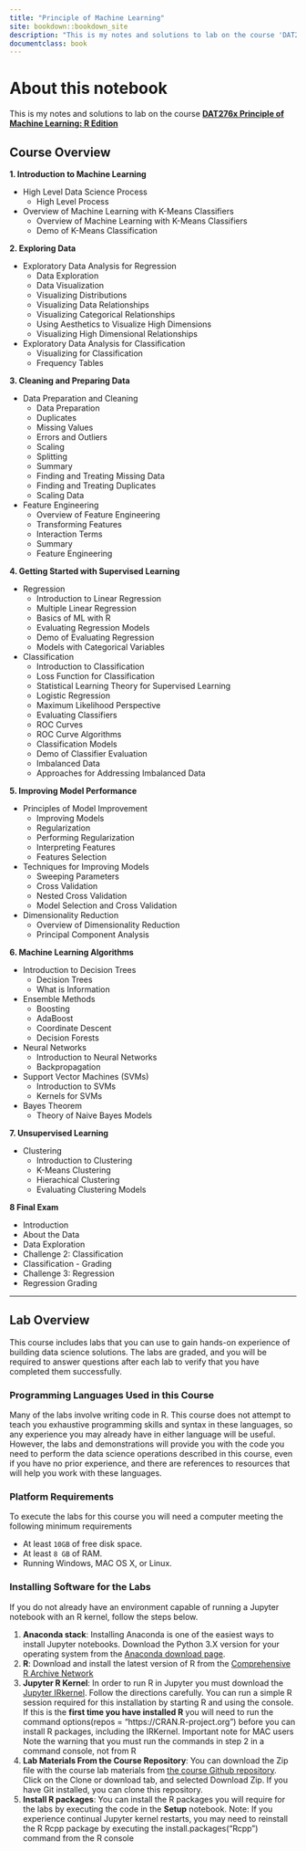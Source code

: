 ```yaml
--- 
title: "Principle of Machine Learning"
site: bookdown::bookdown_site
description: "This is my notes and solutions to lab on the course 'DAT276x Principle of Machine Learning' "
documentclass: book
---
```


# About this notebook {-}

This is my notes and solutions to lab on the course [**DAT276x Principle of Machine Learning: R Edition**](https://www.edx.org/course/principles-of-machine-learning-r-edition-2)

## Course Overview {-}

**1. Introduction to Machine Learning**

- High Level Data Science Process
  - High Level Process
- Overview of Machine Learning with K-Means Classifiers
  - Overview of Machine Learning with K-Means Classifiers
  - Demo of K-Means Classification
  
**2. Exploring Data**

- Exploratory Data Analysis for Regression
  - Data Exploration
  - Data Visualization
  - Visualizing Distributions
  - Visualizing Data Relationships
  - Visualizing Categorical Relationships
  - Using Aesthetics to Visualize High Dimensions
  - Visualizing High Dimensional Relationships
- Exploratory Data Analysis for Classification
  - Visualizing for Classification
  - Frequency Tables

**3. Cleaning and Preparing Data**

- Data Preparation and Cleaning
  - Data Preparation
  - Duplicates
  - Missing Values
  - Errors and Outliers
  - Scaling
  - Splitting
  - Summary
  - Finding and Treating Missing Data
  - Finding and Treating Duplicates
  - Scaling Data
- Feature Engineering
  - Overview of Feature Engineering
  - Transforming Features
  - Interaction Terms
  - Summary
  - Feature Engineering

**4. Getting Started with Supervised Learning**

- Regression
  - Introduction to Linear Regression
  - Multiple Linear Regression
  - Basics of ML with R
  - Evaluating Regression Models
  - Demo of Evaluating Regression
  - Models with Categorical Variables
- Classification
  - Introduction to Classification
  - Loss Function for Classification
  - Statistical Learning Theory for Supervised Learning
  - Logistic Regression
  - Maximum Likelihood Perspective
  - Evaluating Classifiers
  - ROC Curves
  - ROC Curve Algorithms
  - Classification Models
  - Demo of Classifier Evaluation
  - Imbalanced Data
  - Approaches for Addressing Imbalanced Data

**5. Improving Model Performance**

- Principles of Model Improvement
  - Improving Models
  - Regularization
  - Performing Regularization
  - Interpreting Features
  - Features Selection
- Techniques for Improving Models
  - Sweeping Parameters
  - Cross Validation
  - Nested Cross Validation
  - Model Selection and Cross Validation
- Dimensionality Reduction
  - Overview of Dimensionality Reduction
  - Principal Component Analysis

**6. Machine Learning Algorithms**

- Introduction to Decision Trees
  - Decision Trees
  - What is Information
- Ensemble Methods
  - Boosting
  - AdaBoost
  - Coordinate Descent
  - Decision Forests
- Neural Networks
  - Introduction to Neural Networks
  - Backpropagation
- Support Vector Machines (SVMs)
  - Introduction to SVMs
  - Kernels for SVMs
- Bayes Theorem
  - Theory of Naive Bayes Models

**7. Unsupervised Learning**

- Clustering
  - Introduction to Clustering
  - K-Means Clustering
  - Hierachical Clustering
  - Evaluating Clustering Models

**8 Final Exam**

- Introduction
- About the Data
- Data Exploration
- Challenge 2: Classification
- Classification - Grading
- Challenge 3: Regression
- Regression Grading

---

## Lab Overview {-}

This course includes labs that you can use to gain hands-on experience of building data science solutions. The labs are graded, and you will be required to answer questions after each lab to verify that you have completed them successfully.

### Programming Languages Used in this Course {-}

Many of the labs involve writing code in R. This course does not attempt to teach you exhaustive programming skills and syntax in these languages, so any experience you may already have in either language will be useful. However, the labs and demonstrations will provide you with the code you need to perform the data science operations described in this course, even if you have no prior experience, and there are references to resources that will help you work with these languages.

### Platform Requirements {-}

To execute the labs for this course you will need a computer meeting the following minimum requirements

- At least `10GB` of free disk space.
- At least `8 GB` of RAM.
- Running Windows, MAC OS X, or Linux.

### Installing Software for the Labs {-}

If you do not already have an environment capable of running a Jupyter notebook with an R kernel, follow the steps below.

1. **Anaconda stack**: Installing Anaconda is one of the easiest ways to install Jupyter notebooks. Download the Python 3.X version for your operating system from the [Anaconda download page](https://www.anaconda.com/download/).
2. **R**: Download and install the latest version of R from the [Comprehensive R Archive Network](https://cran.r-project.org/)
3. **Jupyter R Kernel**: In order to run R in Jupyter you must download the [Jupyter IRkernel](https://irkernel.github.io/installation/). Follow the directions carefully. You can run a simple R session required for this installation by starting R and using the console. If this is the **first time you have installed R** you will need to run the command options(repos = "https://CRAN.R-project.org") before you can install R packages, including the IRKernel. Important note for MAC users Note the warning that you must run the commands in step 2 in a command console, not from R
4. **Lab Materials From the Course Repository**: You can download the Zip file with the course lab materials from [the course Github repository](https://github.com/MicrosoftLearning/Principles-of-Machine-Learning-R). Click on the Clone or download tab, and selected Download Zip. If you have Git installed, you can clone this repository.
5. **Install R packages**: You can install the R packages you will require for the labs by executing the code in the **Setup** notebook.
Note: If you experience continual Jupyter kernel restarts, you may need to reinstall the R Rcpp package by executing the install.packages("Rcpp") command from the R console

